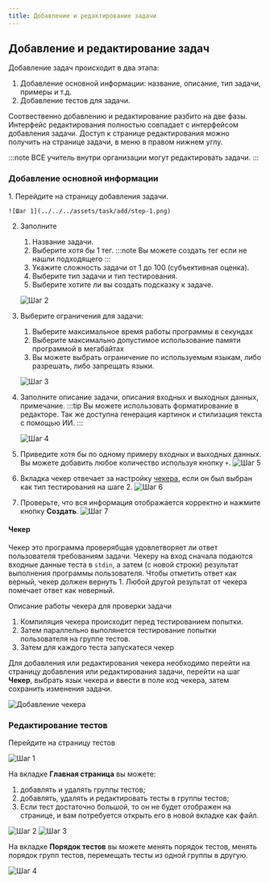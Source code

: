 ```yaml
---
title: Добавление и редактирование задачи
---
```



<BugsDisclaimer />

## Добавление и редактирование задач
Добавление задач происходит в два этапа:
1. Добавление основной информации: название, описание, тип задачи, примеры и т.д.
2. Добавление тестов для задачи.

Соотвественно добавлению и редактирование разбито на две фазы.
Интерфейс редактирования полностью совпадает с интерфейсом добавления задачи.
Доступ к странице редактирования можно получить на странице задачи, в меню в правом нижнем углу.

:::note
ВСЕ учитель внутри организации могут редактировать задачи.
:::

### Добавление основной информации
<Steps>
1. Перейдите на страницу добавления задачи.

    ![Шаг 1](../../../assets/task/add/step-1.png)
2. Заполните
    1. Название задачи.
    2. Выберите хотя бы 1 тег.
    :::note
    Вы можете создать тег если не нашли подходящего
    :::
    3. Укажите сложность задачи от 1 до 100 (субъективная оценка).
    4. Выберите тип задачи и тип тестирования.
    5. Выберите хотите ли вы создать подсказку к задаче.

    ![Шаг 2](../../../assets/task/add/step-2.png)
3. Выберите ограничения для задачи:
    1. Выберите максимальное время работы программы в секундах
    2. Выберите максимально допустимое использование памяти программой в мегабайтах
    3. Вы можете выбрать ограничение по используемым языкам, либо разрешать, либо запрещать языки.

    ![Шаг 3](../../../assets/task/add/step-3.png)
5. Заполните описание задачи, описания входных и выходных данных, примечание.
    :::tip
    Вы можете использовать форматирование в редакторе. Так же доступна генерация картинок и стилизация текста с помощью ИИ.
    :::

    ![Шаг 4](../../../assets/task/add/step-4.png)
6. Приведите хотя бы по одному примеру входных и выходных данных. Вы можете добавить любое количество используя кнопку `+`.
    ![Шаг 5](../../../assets/task/add/step-5.png)
7. Вкладка чекер отвечает за настройку [чекера](#чекер), если он был выбран как тип тестирования на шаге 2.
    ![Шаг 6](../../../assets/task/add/step-6.png)
8. Проверьте, что вся информация отображается корректно и нажмите кнопку **Создать**.
    ![Шаг 7](../../../assets/task/add/step-7.png)
</Steps>


#### Чекер
Чекер это программа проверябщая удовлетворяет ли ответ пользователя требованиям задачи.
Чекеру на вход сначала подаются входные данные теста в `stdin`, а затем (с новой строки) результат выполнения программы пользователя.
Чтобы отметить ответ как верный, чекер должен вернуть 1. Любой другой результат от чекера помечает ответ как неверный.

Описание работы чекера для проверки задачи
<Steps>
1. Компиляция чекера происходит перед тестированием попытки.
2. Затем параллельно выполянется тестирование попытки пользователя на группе тестов.
3. Затем для каждого теста запускатеся чекер
</Steps>

Для добавления или редактирования чекера необходимо перейти на страницу добавления или редактирования задачи, перейти на шаг **Чекер**,
выбрать язык чекера и ввести в поле код чекера, затем сохранить изменения задачи.

![Добавление чекера](../../../assets/task/checker/step-1.png)

### Редактирование тестов
Перейдите на страницу тестов

![Шаг 1](../../../assets/task/test/step-1.png)

На вкладке **Главная страница** вы можете:
1. добавлять и удалять группы тестов;
2. добавлять, удалять и редактировать тесты в группы тестов;
3. Если тест достаточно большой, то он не будет отображен на странице,
и вам потребуется открыть его в новой вкладке как файл.

![Шаг 2](../../../assets/task/test/step-2.png)
![Шаг 3](../../../assets/task/test/step-3.png)

На вкладке **Порядок тестов** вы можете менять порядок тестов, менять порядок групп тестов,
перемещать тесты из одной группы в другую.

![Шаг 4](../../../assets/task/test/step-5.png)